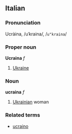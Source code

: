 ==Italian==
===Pronunciation===
Ucràina, /uˈkraina/, /<tt>u"kraina</tt>/
===Proper noun===
'''Ucraina''' ''f''

# [[Ukraine]]

===Noun===
'''ucraina''' ''f''

# [[Ukrainian]] woman

===Related terms===
*[[ucraino]]